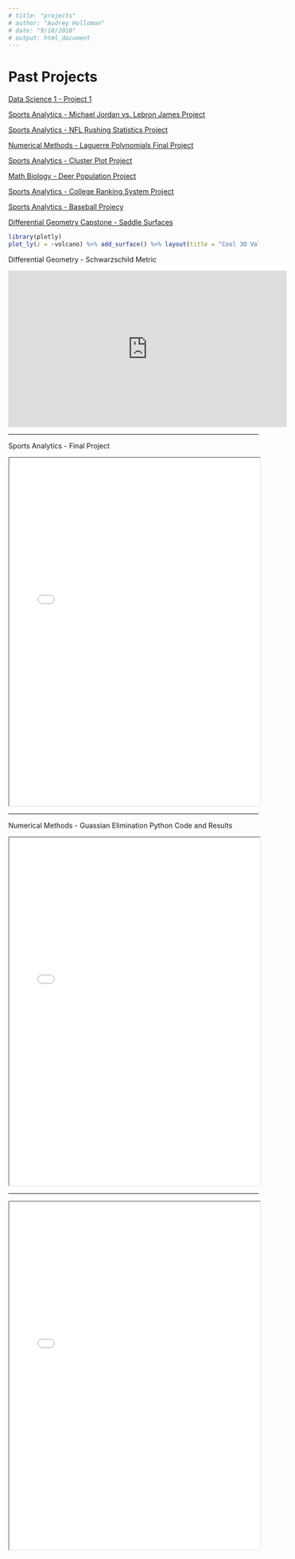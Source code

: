 ```yaml
---
# title: "projects"
# author: "Audrey Holloman"
# date: "9/18/2018"
# output: html_document
---
```


# Past Projects

[Data Science 1 - Project 1](https://mail-attachment.googleusercontent.com/attachment/u/1/?ui=2&ik=1ee69daea0&attid=0.1&permmsgid=msg-a:r-8269432312518646286&th=169164c3a3f7869e&view=att&disp=inline&realattid=f_jsgcdvdy0&saddbat=ANGjdJ_FDZYFYwtVIEzcut1Wutcpm1zyw6LBXWxxh0rNwr2V8bhAsSB6FO4j6sY5Dgyeg7TJOaQJQpeS0ET6RJN0erB4l940Zcge2xoleozuIohHKa2KUWpLwtRFFRK8QRxUC_CPPlIg8Y414H8de8FXoYywvGslOMyozKpitJpHJiBVaA3YYYCHDrKhwRK45mqeD4NhfJd9pnlqe5Io-7cajd_DktoC_pMTRA2YpPQQkh4Q6Z0Q8qo6D3r9FeoOlSOdeUJKbH2WVwTui-bWKCAFHtquSDBQuAy9R-Z1ZRSSPrWW0RcGbImMIsxkeqgh72ujfjjRjNUKMkRtxuasV8RO5LL2McHwHq6xZuB9w4Dh-XmZnfzKNHi3CVJnZCBOTvm2vLPtVQhP6sivFu4eJGrsOOriKU2VCkOdNRv2qbjpjPMdBxavsFaSF4wWJVUtIuTJV7_dDD9sm6SDRE1TLQoqS9y-WHhWtf1iE_yNhsi00xPkCPHdaI0rVWDVdav2BY7tTL0JwvG70dZni4dmGEc2hLGi8u4iA5wN6YIu9nPEuupwVpgPIXqZ0bFRuKptce0nNvN-erUjh0eHxqQ587jyLYlqxrJgIjN0lV7WwfMh22J-Sd6NdyfhApZ-P4uWFXNxNXUyt8BXRld1v33jlsOyxv3kD7HI64XTOoA7wg)

[Sports Analytics - Michael Jordan vs. Lebron James Project](https://mail-attachment.googleusercontent.com/attachment/u/1/?ui=2&ik=1ee69daea0&attid=0.1&permmsgid=msg-a:r-3207610684230178221&th=16916542ee0390bc&view=att&disp=inline&realattid=f_jsgcp2h50&saddbat=ANGjdJ-6D4W2OZ1paadGkLJC5ykrnp4EKcNAg1tnMSHQ6Zsajds6-DwM06JG3e6PDRKZKysMUp48jdpZ0hDujREEt06mDnMkDHMALplfvRD3kQtuqD9_VKzY2dmex5KrfuZOeVHXgjLihx3oQVwW4fac127Y5g363f8ytY5etXxYSbNVIf2EYh-0m8bzgAkfFzsFBK2cytCI_Rczd1LVdwlp3lkRYE7ACn8pYrkxgL3RRs__6gJHjzcU3K1DaD7WTKlhAyeMaAP2OXgSi41LqDl4vL2kLQNMRCFGFsbUES63mpfvJRcdmyMeBujJqC2GaahnlFkRMFKYBQLahdgW3PDq2M7Osq5-xi49vEvi4mYHWlOPPZub0vZhpE43nzPBONoPE44aieFitMH9UkevmcrC14m6JK7tqYVtG9BuVvwtbe06Scr9HYY86ZF7hxWUDLjI39QWXxF9SrRXtztloy5VA8M93UBvPCSGBUgjJ7JD0GUMvO7pbSpm25F6y6QHpjMjYRaVz4QpF00nEt3dn28voeeN8KdgGrEiocEhD1zBhi56V4FeSK0VWOkaLCKCBecDTzsI81B1MCPMkSH_GeRMqcylHmvTIRbKpNChsMX-3PbhOVXFcrKeKtnQqvZLkoLbQ2EGpF0t8bkLV62Zj_Msa23L5vWpQSL9Bup1Kw)

[Sports Analytics - NFL Rushing Statistics Project](https://mail-attachment.googleusercontent.com/attachment/u/1/?ui=2&ik=1ee69daea0&attid=0.1&permmsgid=msg-a:r-3567057273207852976&th=16916570fee88635&view=att&disp=inline&realattid=f_jsgct2ub0&saddbat=ANGjdJ_sDPEFBbL3GLb20mkgc5aj1x_N2ACuLYawnr9G0CoRiHrBPpfP26tWam1yT5AYiuvZMgek1v4mvmYaQyvPXzZEy9H_G_8eulpWwNgUb9wKhXICEMoXgJ1kowZZnsoMvPgdORxhweIOJCcjKCmyuAyix7XQrbEeFPca1StgfE5MBAxuJnXPMJVeGJLOVbnBYJyU1gbIk1Qk1t4nG1m6wFAu_oVVBfufJOYsMD1MH_x3R0MINYW2eJt3sSI5p0VAcpggPZ6pfhwk1X2p0TtatjQgXl5623N6zLglHOtmj3KokxDqRU-to_-sICcoNtdhNoTmPZnpKrMkVjfSIQ_C_4lmH_eQIE9e3b2K3ROPR8VFssjB3NNSb_HVcgYU-3uIUFOtNcAnZKayuOGJHN5Z6rattU7gxNQZuWYyEarxV2dxBW7gNTINcQHqGLAtBvgWWnrZy59_7659j4Fl1ilKpc3pPXLyHZLFQiOITvPsphng720Wvhs7DpJEw4adOXjZ3izSMeouMqyV8zArs77whQxXnTYAnoitSkaqFcG21FXPqIInjIH-LrdHNL26rKg4SQJphFRJDRTcEVyBeORcqmjFaR4iUWmYsNie11jdLTp1pmgwtP4tm5iI8aS7ZT2es_77zZc3zFPwtOEjy4uzl-mkpedHcAx5Z3O2wQ)

[Numerical Methods - Laguerre Polynomials Final Project](https://mail-attachment.googleusercontent.com/attachment/u/1/?ui=2&ik=1ee69daea0&attid=0.1&permmsgid=msg-a:r-6611355632204874323&th=16916597bc93a1da&view=att&disp=inline&realattid=f_jsgcw01t0&saddbat=ANGjdJ8wM_Q8T4WjL3DMcSgLLpqWZRRm76uQgs-q9PYxqjnH1NHzbb7Dobzx7oFbGPO3_Fz95MPVSqTck9UaMJQu2MF466i_uvI03IUqfgrWnYguNaMzIDmDtsymRzVyS2c4khhPWiDUT07qwojrtTjVlo9zvFz8THm4LKTQ-A19mfnhjoM0uVSvzeFe50Y2lrrDWfC_8cpByW_sMUQLf9_MK0p3h4SlFUgGALhu6r1Ib7EMAn2WZ5OKfqK-izM0r1ZYM2154LqdGqWaULsTJxroA_JixkgnZU7ZIppPM8HozIOIgS1CJfdPBvBJUKBPAJQkq5VM2hkWS9SRaXPQEUCMhDilCSGOoW0Hin7r6MYWj9Cu03ffpzSfkd0aGDM5aB7K9oILC3PPVz0H1n5H5h4EkzVmCr1Aj2kzHVabLTsgOFOAv9rbwkF6hq1Pm7_PO0JZRd7NyhuyYFIX5KPHUJwE67LVdxPY7v7eqGcpPXcg6qFh7DFX0Gc2o2jnQsHNLvdZbat8JEd2B-IOh1FZ1huWShmYWD6bbfO2_-spB-qNlKZNW8YkyUcmfqulroRi46dNy4wHOxyrr6G5LmiiqGRsTs41uYalbfu_4knS9anWJp8jDuJHPZmpmwYsgGMJ5Dr8q00dMbFgdpgz9WZpj_FvokrH99__3EhgSOXzPQ)

[Sports Analytics - Cluster Plot Project](https://mail-attachment.googleusercontent.com/attachment/u/1/?ui=2&ik=1ee69daea0&attid=0.1&permmsgid=msg-a:r-3349438269529412844&th=169165ba4a457b1e&view=att&disp=inline&realattid=f_jsgczkg40&saddbat=ANGjdJ93SdQNzqjmYHuG7D2GVMDt-Lu9Zs9F0uP9QhNm5R7O9eP3mBEQO6UuuFHAE1WN5rzv7ws8t9-oLKpB85g2P3WxxF0XECQPPsOZF0xb3ygj4peYb2f8jCbE3q_NOcLZCqaBqu3ifow-UYoY3C2NggXuaqtT1CvVjlUeIhyxmaanqj7uDmTiXb5QME2ORqyWWsRlw5DhcxzouPC7Z7yfUWJwbwYPy6R93OgmSH-ndYMaDH5EtkU3wXR6DcMMMH9DXSPQz6RjclkftvYBL03XeUYq2bteCy3q6XDT4ceZLutWJny3430Sl93zvx8Ga1eV9Cp1JgrS9Kf7dhPWG-CJW4Ptps5Izuu5Uk5bEZjJ2DLcKJnzvfBxSV7_aWdrApGDa6sbSLHq1ue4wzhYklz1QkYfBr2ZblSGWLqWYqH5jRereLEbi7OoUP0i5ComjUluKoWKN9EAivtegG1jJ_WuOwVQr9My6vk9ZH7vGZTSxyecXBjxMCeJCBSJ3EUGssQ5hXnmnRtgMFKAfWsWsbf3O-FBnhwLQ5_sR9TclAVGIOZFgQozmHxv8_8YDTOGeEXiuYoctTxgGc0npKXBvtJooIupM8qQxxID0e44lE-PHekK4ciZbM0udEHgqnao_Q9-mPRzX_Tcjf_tsEmkZOKcGa-S-eGVbRlYmkKLAw)

[Math Biology - Deer Population Project](https://mail-attachment.googleusercontent.com/attachment/u/1/?ui=2&ik=1ee69daea0&attid=0.1&permmsgid=msg-a:r-8203755783383852003&th=169165df90c490b0&view=att&disp=inline&realattid=f_jsgd2tbi0&saddbat=ANGjdJ-5pekXUOx3XnWHxVY1DJtxInX55b3jg0zxvv18l8bi6YqbeIqbDipTTRhlHmWksW2S9074MwhYx7wgTNIvN5CrjNusW5Q6nhMAahbUasuwQb6qDrNzjjaCJVZe8oOHz7SbxkNlZSWATPIOwp7czHRNKZDB3HMxy83IsxzP8UkJwxcVy8kHysbTIHUxRocHTfCa-KOXqoRA1VIevrGVr3NZDh4zBR6AVqB-N6L3OlgNFZ8Xdjuyw_qHNGKJLOfxCfDn9FkYWILLGOphHv78GcTVVvydbEe2huCxsaiXNgyIsMLiqd1tD5tnVCkD2zyxRhNAw8NoyC5nDKVr2_LgUtmRHhc41KLb9q_49cawL-1L8Ub8EnDqOkvulaGjLSlmWdlRyS6em6yTao7mhZBmQcfRMb8UbxuoVigdC1WbfhAtJym_JzlBK2Z29vyQROTjT7xWDPvSi2PyQ_ZASGDf8HFDukkheVoog08JNqOq1bQ7rRRnJ9OnLtxNFSZeDiByAU5l58xAl3SAxt7MmYQppW_6zzFC4r8d2kLFNu6op1kuMooN1cuPhsFRDL7GChLL8_VeFYCL8u7eZgEap24721GDeHtmyrFg6I9vzn4zwrc-6iatQogEE_dkNdpZhFZECsQxaFL7-ywcPPGULG9sfjfmO6Paa66spjJSpg)

[Sports Analytics - College Ranking System Project](https://mail-attachment.googleusercontent.com/attachment/u/1/?ui=2&ik=1ee69daea0&attid=0.1&permmsgid=msg-a:r4800196280158785286&th=1691660328789b96&view=att&disp=inline&realattid=f_jsgd5ybp0&saddbat=ANGjdJ_vWNxTTYW-Wset7pqdTUEbTGEyZEJzqxE--v_K4ns7ueRdmH9YdXyBetsqevivahV_-lXO5R4VqnVjTb1lfvvNCtWz2dG2qNW3x8UDykGCzO854DZ1ACiEo9t64bSZL93MIsA4CGE9ZCUAbHKgs_lGXlT8QjUawIOhV-S1csGEtt5rXS0ou4CI6SfHR6r-hI08DK6UPeZR-QMG5Z84rAT8OSp0rTfa0eXirxLzV4MV92yi8vQQLI95bxZc_sl3uxOtHyCzcqF2e_C4TvDvqAKMBHGX-PuFnW3i49IwOpCm9BEHST7qmWPA0saLYvkUQ1uyakdbFf7RRUkgggD43J7MpRAzB5rzL-9j6lLjGWjNUYp1oofnoWfIJDcTS9S4ZVZkTCiecCNZo2qaR_fc3uF3RrKkXfg2wE1yVBcUhXvoFiSYAtROH2dvp6vvBIDkuLBIK1kshKyYDWce_Wy2vhzia9qrnVGBhD_-Glbt9Cnn0iXYhF4GPqZJuObuXsT3nfTAqoMQTRoU8bmULs0pt6h6cqUkG_3AeJwPVYE7aDFWIKs2MsbYrDDjEPS9Su5wwLVh53BlBoQQm72LNXBj-npzYXPTCs6NDLLCpkq0dGBvfzLxY1wIcefN_mnMJyuwc1KD6K0C0vFz3WgRm5ZYFDoSs71EuoRsVh_M2w)

[Sports Analytics - Baseball Projecy](https://mail-attachment.googleusercontent.com/attachment/u/1/?ui=2&ik=1ee69daea0&attid=0.1&permmsgid=msg-a:r2915298143148747688&th=1691661ba01e7482&view=att&disp=inline&realattid=f_jsgd83c80&saddbat=ANGjdJ8vwOi923_Ru8ly3KpWciF1NjIBlJe-kyW3Ykr8hMc-jDzKCBCdNtxulT4bINXmj1Dzg6UdneEReB6UxUwFDOlhhqEjgIlNuY3U61e7K9L7qlYXUJf2CcPxU1smR_SEzsx812Vw01JNOcmz55Kxdg1qCwA6GpW7ITb_Z3uxz8duD6s15KRtNXMbAuABIp1q1YFuep5iW7481Rh68YISoNIEoU8CmXvcs_XRoeh3ZolQHg3E345FcXIMQJ0kHg0dMuR17L2J-CjsLzhqdiu5Kf7XK9PNB9M_v5SCzHDgDdu2vLqTOSZmpIbVhhH0P8BLFlVZbgizNefco9Uj86ZvOuGeG85D6S_SCBwQlvDz_bXH69dHEWN9nTU8Rcdfs2KKFc3s513Gxrn8JalNQAsKan2Gy2i8O1By12xDuM6m02x9fLOyZWh8qVJTYwWfVFjNbO2oFfnE0-C8CLKamTZW06BKJ6hlQUglH__oRQyvV5pXbM5DeoFb8HC0Qz9nb7OSo4Zm_5aHPzQ6vbpQefUqARPYdjk-iIAaWBVBjkGkkftNyNZZyIlm9fStonlscClJOHvB6Bgn6DOV-jNuOhR__QZBU8Fq60tRjik1rkpGTVYT2AT48LXgIgFMeGESq0_eeUod8XtfKSxQrW-bZEueitKBzHrYdRvMhBloqw)

[Differential Geometry Capstone - Saddle Surfaces](https://mail-attachment.googleusercontent.com/attachment/u/1/?ui=2&ik=1ee69daea0&attid=0.1&permmsgid=msg-a:r5435474403746702443&th=16916634706a2d68&view=att&disp=inline&realattid=f_jsgda95g0&saddbat=ANGjdJ8_YN_vuj9eS0NFvB0yZGi-4QCCqbHmax1RslV2Ix1uvceIckqNMTJDVwq-8W51_rptSXycyvDtewp5zX6ZO1AcEFVtb_A6FoUOFMfSWjxP_qnvgGPLwJQYcLoeTRi2SMexyDRdnCuJZDC4Nov_Ias6kk0LdM1dEB501vASEgyfAvSRQf4vwatEmqCkvqG3J-WCaCOdUx_h_-8PwLjUCsUmtUY9TOMv83_TT0ZAGH_n3Nw3mjNepkUuojspmofM9pU11Bi8KCHb7Xx_31Le4xzOsLwoZKW7Xz0PPCytihOIxbAacbAQgF884vpVZfm5bG1UIhj96kaD-kA5W-gAjeF7KBTPZJogQMG2nxgGG49lrtYQ_ZGPjow5dhQ6xcdrzzc_UFpH0pb-JDQvCzpiN1WiJAz5oF6izxM4wJ9TlxXkYw6iYU9uoO71clvCnghgH_0Hinz4BfwIcihj70vriISBcjtfkYx2J6fAxsGvg1-Q2egqUzq9dmtoTmocBPGvyWxWtuOov7j-xjB0dHQTQIESqQJYcWaK8qlNQSSfIhY_YDk3J0MmeHZwMSoodBIY_Q5DkCbALTnOOGpXVezmKLelcdWOCsffkLxh1mmnudKhH1KVKBRTHS6CGTX0wUYJNjb9MUx8Di00Rg9I9lhp-2NTkwZ6DzOrpOYIHw)

```r
library(plotly)
plot_ly(z = ~volcano) %>% add_surface() %>% layout(title = "Cool 3D Volcano")
```

Differential Geometry - Schwarzschild Metric

<iframe width="560" height="315" src="https://www.youtube.com/embed/qFVxEH5UKzY" frameborder="0" allow="autoplay; encrypted-media" allowfullscreen></iframe>

</iframe>

<hr>

Sports Analytics - Final Project

<iframe src="Sports Analytics Final Project.pdf.htm" width="100%" height="700px">

</iframe>

<hr>

Numerical Methods - Guassian Elimination Python Code and Results

<iframe src="Numerical Methods Guassian.pdf.txt" width="100%" height="700px">

</iframe>

<hr>
<iframe src="Numerical Methods Guassian Results.png" width="100%" height="700px">

<hr>
